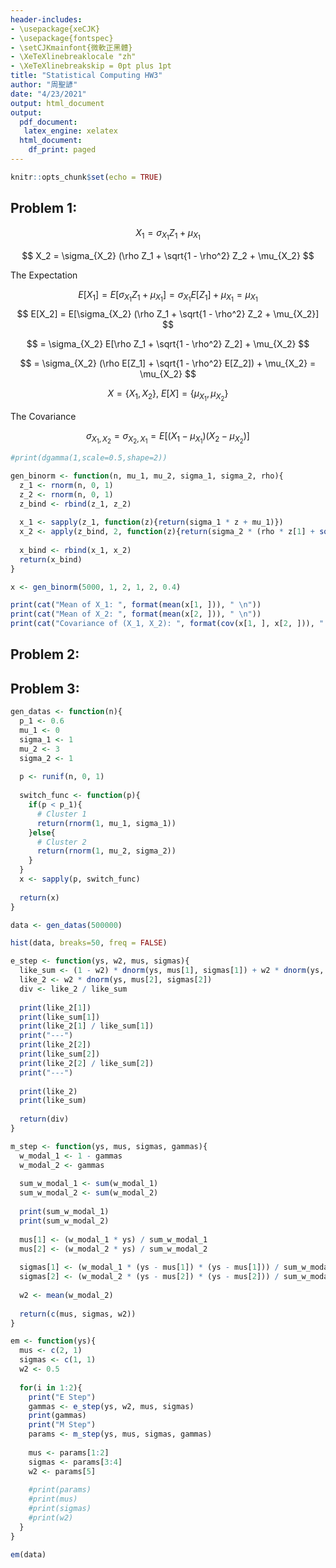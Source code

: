 ```yaml
---
header-includes:
- \usepackage{xeCJK} 
- \usepackage{fontspec} 
- \setCJKmainfont{微軟正黑體} 
- \XeTeXlinebreaklocale "zh"
- \XeTeXlinebreakskip = 0pt plus 1pt
title: "Statistical Computing HW3"
author: "周聖諺"
date: "4/23/2021"
output: html_document
output:
  pdf_document: 
   latex_engine: xelatex
  html_document:
    df_print: paged
---
```


```r
knitr::opts_chunk$set(echo = TRUE)
```

## Problem 1:

$$
X_1 = \sigma_{X_1} Z_1 + \mu_{X_1}
$$

$$
X_2 = \sigma_{X_2} (\rho Z_1 + \sqrt{1 - \rho^2} Z_2  + \mu_{X_2}
$$

The Expectation 

$$
E[X_1] = E[\sigma_{X_1} Z_1 + \mu_{X_1}] = \sigma_{X_1} E[Z_1] + \mu_{X_1} = \mu_{X_1}
$$
$$
E[X_2] = E[\sigma_{X_2} (\rho Z_1 + \sqrt{1 - \rho^2} Z_2  + \mu_{X_2}]
$$

$$
= \sigma_{X_2} E[\rho Z_1 + \sqrt{1 - \rho^2} Z_2]  + \mu_{X_2}
$$

$$
= \sigma_{X_2} (\rho E[Z_1] + \sqrt{1 - \rho^2} E[Z_2])  + \mu_{X_2} = \mu_{X_2}
$$

$$
X = \{ X_1, X_2 \}, \ E[X] = \{ \mu_{X_1}, \mu_{X_2} \}
$$

The Covariance

$$
\sigma_{X_1, X_2} = \sigma_{X_2, X_1} = E[(X_1 - \mu_{X_1})(X_2 - \mu_{X_2})]
$$

```r
#print(dgamma(1,scale=0.5,shape=2))

gen_binorm <- function(n, mu_1, mu_2, sigma_1, sigma_2, rho){
  z_1 <- rnorm(n, 0, 1)
  z_2 <- rnorm(n, 0, 1)
  z_bind <- rbind(z_1, z_2)
  
  x_1 <- sapply(z_1, function(z){return(sigma_1 * z + mu_1)})
  x_2 <- apply(z_bind, 2, function(z){return(sigma_2 * (rho * z[1] + sqrt(1 - rho * rho) * z[2]) + mu_2)})
  
  x_bind <- rbind(x_1, x_2)
  return(x_bind)
}

x <- gen_binorm(5000, 1, 2, 1, 2, 0.4)

print(cat("Mean of X_1: ", format(mean(x[1, ])), " \n"))
print(cat("Mean of X_2: ", format(mean(x[2, ])), " \n"))
print(cat("Covariance of (X_1, X_2): ", format(cov(x[1, ], x[2, ])), " \n"))
```

## Problem 2:

## Problem 3:

```r
gen_datas <- function(n){
  p_1 <- 0.6
  mu_1 <- 0
  sigma_1 <- 1
  mu_2 <- 3
  sigma_2 <- 1
  
  p <- runif(n, 0, 1)
  
  switch_func <- function(p){
    if(p < p_1){
      # Cluster 1
      return(rnorm(1, mu_1, sigma_1))
    }else{
      # Cluster 2
      return(rnorm(1, mu_2, sigma_2))
    }
  }
  x <- sapply(p, switch_func)
  
  return(x)
}

data <- gen_datas(500000)

hist(data, breaks=50, freq = FALSE)
```

```r
e_step <- function(ys, w2, mus, sigmas){
  like_sum <- (1 - w2) * dnorm(ys, mus[1], sigmas[1]) + w2 * dnorm(ys, mus[2], sigmas[2])
  like_2 <- w2 * dnorm(ys, mus[2], sigmas[2])
  div <- like_2 / like_sum
  
  print(like_2[1])
  print(like_sum[1])
  print(like_2[1] / like_sum[1])
  print("---")
  print(like_2[2])
  print(like_sum[2])
  print(like_2[2] / like_sum[2])
  print("---")
  
  print(like_2)
  print(like_sum)
  
  return(div)
}

m_step <- function(ys, mus, sigmas, gammas){
  w_modal_1 <- 1 - gammas
  w_modal_2 <- gammas
  
  sum_w_modal_1 <- sum(w_modal_1)
  sum_w_modal_2 <- sum(w_modal_2)
  
  print(sum_w_modal_1)
  print(sum_w_modal_2)
  
  mus[1] <- (w_modal_1 * ys) / sum_w_modal_1
  mus[2] <- (w_modal_2 * ys) / sum_w_modal_2
  
  sigmas[1] <- (w_modal_1 * (ys - mus[1]) * (ys - mus[1])) / sum_w_modal_1
  sigmas[2] <- (w_modal_2 * (ys - mus[2]) * (ys - mus[2])) / sum_w_modal_2
  
  w2 <- mean(w_modal_2)
  
  return(c(mus, sigmas, w2))
}

em <- function(ys){
  mus <- c(2, 1)
  sigmas <- c(1, 1)
  w2 <- 0.5
  
  for(i in 1:2){
    print("E Step")
    gammas <- e_step(ys, w2, mus, sigmas)
    print(gammas)
    print("M Step")
    params <- m_step(ys, mus, sigmas, gammas)
    
    mus <- params[1:2]
    sigmas <- params[3:4]
    w2 <- params[5]
    
    #print(params)
    #print(mus)
    #print(sigmas)
    #print(w2)
  }
}

em(data)
```